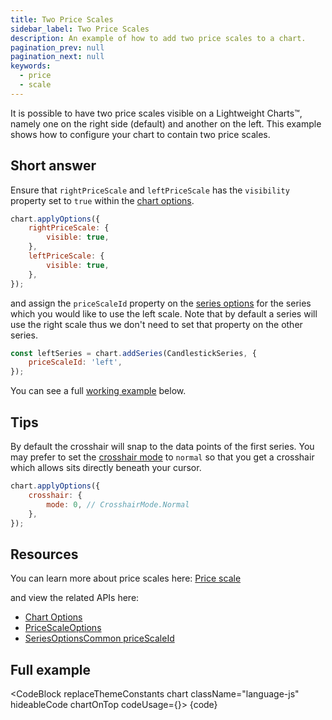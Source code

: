 ```yaml
---
title: Two Price Scales
sidebar_label: Two Price Scales
description: An example of how to add two price scales to a chart.
pagination_prev: null
pagination_next: null
keywords:
  - price
  - scale
---
```


It is possible to have two price scales visible on a Lightweight Charts™,
namely one on the right side (default) and another on the left. This example
shows how to configure your chart to contain two price scales.

## Short answer

Ensure that `rightPriceScale` and `leftPriceScale` has the `visibility` property
set to `true` within the [chart options](/docs/api/interfaces/ChartOptionsBase#leftpricescale).

```js
chart.applyOptions({
    rightPriceScale: {
        visible: true,
    },
    leftPriceScale: {
        visible: true,
    },
});
```

and assign the `priceScaleId` property on the [series options](/docs/api/interfaces/SeriesOptionsCommon#pricescaleid)
for the series which you would like to use the left scale. Note that by default a
series will use the right scale thus we don't need to set that property on the other series.

```js
const leftSeries = chart.addSeries(CandlestickSeries, {
    priceScaleId: 'left',
});
```

You can see a full [working example](#full-example) below.

## Tips

By default the crosshair will snap to the data points of the first series.
You may prefer to set the [crosshair mode](/docs/api/enumerations/CrosshairMode) to
`normal` so that you get a crosshair which allows sits directly beneath your cursor.

```js
chart.applyOptions({
    crosshair: {
        mode: 0, // CrosshairMode.Normal
    },
});
```

## Resources

You can learn more about price scales here: [Price scale](/docs/price-scale)

and view the related APIs here:
- [Chart Options](/docs/api/interfaces/ChartOptionsBase#leftpricescale)
- [PriceScaleOptions](/docs/api/interfaces/PriceScaleOptions)
- [SeriesOptionsCommon priceScaleId](/docs/api/interfaces/SeriesOptionsCommon#pricescaleid)

## Full example


<CodeBlock replaceThemeConstants chart className="language-js" hideableCode chartOnTop codeUsage={<UsageGuidePartial />}>
    {code}
</CodeBlock>
